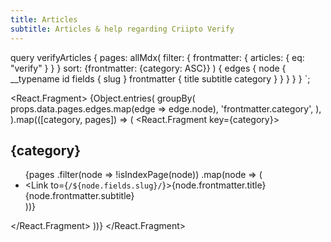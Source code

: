 ```yaml
---
title: Articles
subtitle: Articles & help regarding Criipto Verify
---
```



  query verifyArticles {
    pages: allMdx(
      filter: {
        frontmatter: {
          articles: { eq: "verify" }
        }
      }
      sort: {frontmatter: {category: ASC}}
    ) {
      edges {
        node {
          __typename
          id
          fields {
            slug
          }
          frontmatter {
            title
            subtitle
            category
          }
        }
      }
    }
  }
`;

<React.Fragment>
  {Object.entries(
    groupBy(
      props.data.pages.edges.map(edge => edge.node),
      'frontmatter.category',
    ),
  ).map(([category, pages]) => (
    <React.Fragment key={category}>
      <h2>{category}</h2>
      <ul>
        {pages
          .filter(node => !isIndexPage(node))
          .map(node => (
            <li key={node.id}>
              <Link to={`/${node.fields.slug}/`}>{node.frontmatter.title}</Link>
              <br />
              {node.frontmatter.subtitle}
            </li>
          ))}
      </ul>
    </React.Fragment>
  ))}
</React.Fragment>
